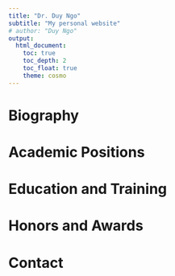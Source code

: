 ```yaml
---
title: "Dr. Duy Ngo"
subtitle: "My personal website"
# author: "Duy Ngo"
output: 
  html_document:
    toc: true
    toc_depth: 2
    toc_float: true
    theme: cosmo
---
```


Biography
====================================================================================


Academic Positions
====================================================================================


Education and Training
====================================================================================


Honors and Awards
====================================================================================


Contact 
====================================================================================